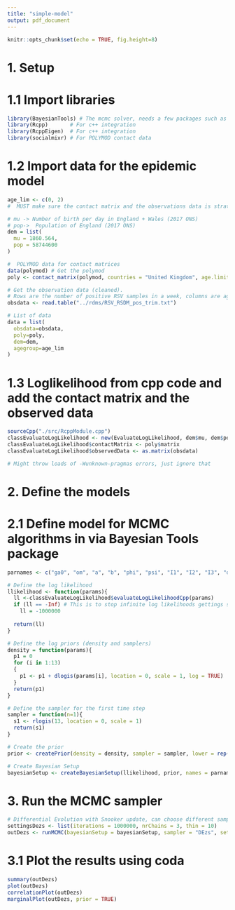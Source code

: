 ```yaml
---
title: "simple-model"
output: pdf_document
---
```


```r
knitr::opts_chunk$set(echo = TRUE, fig.height=8)
```

# 1. Setup 
# 1.1 Import libraries

```r
library(BayesianTools) # The mcmc solver, needs a few packages such as coda
library(Rcpp)       # For c++ integration
library(RcppEigen)  # For c++ integration
library(socialmixr) # For POLYMOD contact data
```

# 1.2 Import data for the epidemic model
```r

age_lim <- c(0, 2) 
#  MUST make sure the contact matrix and the observations data is stratified by the right age groups

# mu -> Number of birth per day in England + Wales (2017 ONS)
# pop->  Population of England (2017 ONS)
dem = list(
  mu = 1860.564,
  pop = 58744600
)

#  POLYMOD data for contact matrices
data(polymod) # Get the polymod
poly <- contact_matrix(polymod, countries = "United Kingdom", age.limits = age_lim, symmetric = TRUE)

# Get the observation data (cleaned). 
# Rows are the number of positive RSV samples in a week, columns are age group. Number or rows is 364 (7 years of data from 2010 -> 2017)
obsdata <- read.table("../rdms/RSV_RSDM_pos_trim.txt")

# List of data
data = list(
  obsdata=obsdata,
  poly=poly,
  dem=dem,
  agegroup=age_lim
)

```

# 1.3 Loglikelihood from cpp code and add the contact matrix and the observed data

```r

sourceCpp("./src/RcppModule.cpp")
classEvaluateLogLikelihood <- new(EvaluateLogLikelihood, dem$mu, dem$pop, age_lim)
classEvaluateLogLikelihood$contactMatrix <- poly$matrix
classEvaluateLogLikelihood$observedData <- as.matrix(obsdata)

# Might throw loads of -Wunknown-pragmas errors, just ignore that

```

# 2. Define the models 
# 2.1 Define model for MCMC algorithms in via  Bayesian Tools package
```r

parnames <- c("ga0", "om", "a", "b", "phi", "psi", "I1", "I2", "I3", "d1", "ep1", "ep2", "alpha") # list of parameters to be fitted

# Define the log likelihood
llikelihood <- function(params){
  ll <-classEvaluateLogLikelihood$evaluateLogLikelihoodCpp(params)
  if (ll == -Inf) # This is to stop infinite log likelihoods gettings stuck
    ll = -1000000
  
  return(ll)
}

# Define the log priors (density and samplers)
density = function(params){
  p1 = 0
  for (i in 1:13)
  {
    p1 <- p1 + dlogis(params[i], location = 0, scale = 1, log = TRUE)
  }
  return(p1)
}

# Define the sampler for the first time step
sampler = function(n=1){
  s1 <- rlogis(13, location = 0, scale = 1)
  return(s1)
}

# Create the prior
prior <- createPrior(density = density, sampler = sampler, lower = rep(-1000, 13), upper = rep(1000, 13)) # lower are the lower bounds of the prior and upper are the upper bounds of the prior

# Create Bayesian Setup
bayesianSetup <- createBayesianSetup(llikelihood, prior, names = parnames)

```



# 3. Run the MCMC sampler
```r
# Differential Evolution with Snooker update, can choose different samplers, see
settingsDezs <- list(iterations = 1000000, nrChains = 3, thin = 10)
outDezs <- runMCMC(bayesianSetup = bayesianSetup, sampler = "DEzs", settings = settingsDezs) # Standard function in Bayesian tools

```
# 3.1 Plot the results using coda
```r

summary(outDezs)
plot(outDezs)
correlationPlot(outDezs)
marginalPlot(outDezs, prior = TRUE)

```